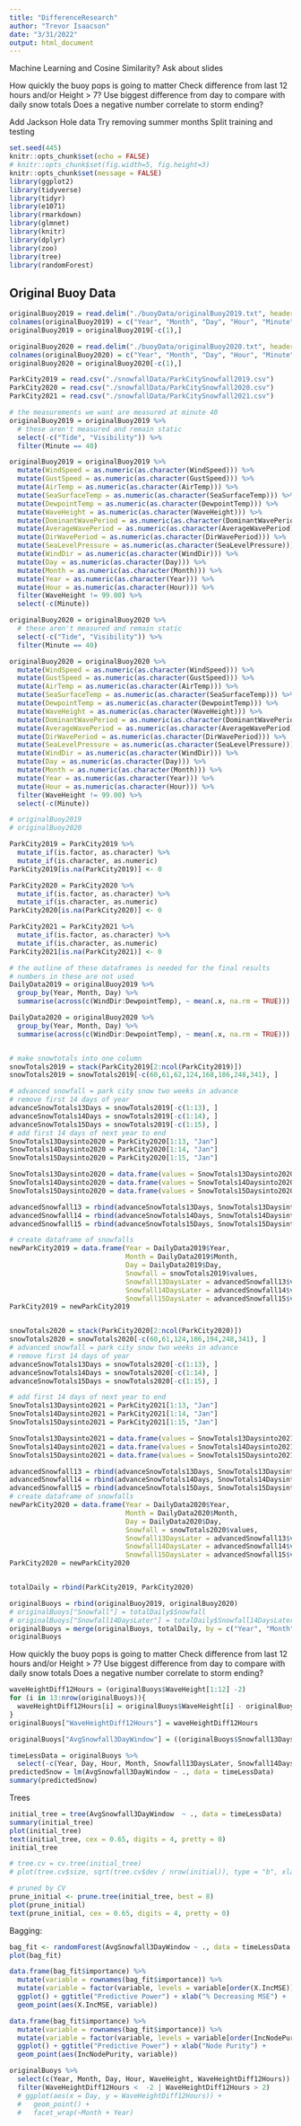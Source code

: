 ```yaml
---
title: "DifferenceResearch"
author: "Trevor Isaacson"
date: "3/31/2022"
output: html_document
---
```



Machine Learning and Cosine Similarity? Ask about slides

How quickly the buoy pops is going to matter
Check difference from last 12 hours and/or Height > 7?
  Use biggest difference from day to compare with daily snow totals
  Does a negative number correlate to storm ending? 
  
Add Jackson Hole data
Try removing summer months
Split training and testing
  
  
```r
set.seed(445)
knitr::opts_chunk$set(echo = FALSE)
# knitr::opts_chunk$set(fig.width=5, fig.height=3) 
knitr::opts_chunk$set(message = FALSE)
library(ggplot2)
library(tidyverse)
library(tidyr)
library(e1071)
library(rmarkdown)
library(glmnet)
library(knitr)
library(dplyr)
library(zoo)
library(tree)
library(randomForest)
```

## Original Buoy Data
```r
originalBuoy2019 = read.delim("./buoyData/originalBuoy2019.txt", header = FALSE, sep = "")
colnames(originalBuoy2019) = c("Year", "Month", "Day", "Hour", "Minute", "WindDir", "WindSpeed", "GustSpeed", "WaveHeight", "DominantWavePeriod", "AverageWavePeriod", "DirWavePeriod", "SeaLevelPressure", "AirTemp", "SeaSurfaceTemp", "DewpointTemp", "Visibility", "Tide")
originalBuoy2019 = originalBuoy2019[-c(1),]

originalBuoy2020 = read.delim("./buoyData/originalBuoy2020.txt", header = FALSE, sep = "")
colnames(originalBuoy2020) = c("Year", "Month", "Day", "Hour", "Minute", "WindDir", "WindSpeed", "GustSpeed", "WaveHeight", "DominantWavePeriod", "AverageWavePeriod", "DirWavePeriod", "SeaLevelPressure", "AirTemp", "SeaSurfaceTemp", "DewpointTemp", "Visibility", "Tide")
originalBuoy2020 = originalBuoy2020[-c(1),]

ParkCity2019 = read.csv("./snowfallData/ParkCitySnowfall2019.csv")
ParkCity2020 = read.csv("./snowfallData/ParkCitySnowfall2020.csv")
ParkCity2021 = read.csv("./snowfallData/ParkCitySnowfall2021.csv")
```

```r
# the measurements we want are measured at minute 40
originalBuoy2019 = originalBuoy2019 %>%
  # these aren't measured and remain static
  select(-c("Tide", "Visibility")) %>%
  filter(Minute == 40)

originalBuoy2019 = originalBuoy2019 %>%
  mutate(WindSpeed = as.numeric(as.character(WindSpeed))) %>%
  mutate(GustSpeed = as.numeric(as.character(GustSpeed))) %>%
  mutate(AirTemp = as.numeric(as.character(AirTemp))) %>%
  mutate(SeaSurfaceTemp = as.numeric(as.character(SeaSurfaceTemp))) %>%
  mutate(DewpointTemp = as.numeric(as.character(DewpointTemp))) %>%
  mutate(WaveHeight = as.numeric(as.character(WaveHeight))) %>%
  mutate(DominantWavePeriod = as.numeric(as.character(DominantWavePeriod))) %>%
  mutate(AverageWavePeriod = as.numeric(as.character(AverageWavePeriod))) %>%
  mutate(DirWavePeriod = as.numeric(as.character(DirWavePeriod))) %>%
  mutate(SeaLevelPressure = as.numeric(as.character(SeaLevelPressure))) %>%
  mutate(WindDir = as.numeric(as.character(WindDir))) %>%
  mutate(Day = as.numeric(as.character(Day))) %>%
  mutate(Month = as.numeric(as.character(Month))) %>%
  mutate(Year = as.numeric(as.character(Year))) %>%
  mutate(Hour = as.numeric(as.character(Hour))) %>%
  filter(WaveHeight != 99.00) %>%
  select(-c(Minute))

originalBuoy2020 = originalBuoy2020 %>%
  # these aren't measured and remain static
  select(-c("Tide", "Visibility")) %>%
  filter(Minute == 40)

originalBuoy2020 = originalBuoy2020 %>%
  mutate(WindSpeed = as.numeric(as.character(WindSpeed))) %>%
  mutate(GustSpeed = as.numeric(as.character(GustSpeed))) %>%
  mutate(AirTemp = as.numeric(as.character(AirTemp))) %>%
  mutate(SeaSurfaceTemp = as.numeric(as.character(SeaSurfaceTemp))) %>%
  mutate(DewpointTemp = as.numeric(as.character(DewpointTemp))) %>%
  mutate(WaveHeight = as.numeric(as.character(WaveHeight))) %>%
  mutate(DominantWavePeriod = as.numeric(as.character(DominantWavePeriod))) %>%
  mutate(AverageWavePeriod = as.numeric(as.character(AverageWavePeriod))) %>%
  mutate(DirWavePeriod = as.numeric(as.character(DirWavePeriod))) %>%
  mutate(SeaLevelPressure = as.numeric(as.character(SeaLevelPressure))) %>%
  mutate(WindDir = as.numeric(as.character(WindDir))) %>%
  mutate(Day = as.numeric(as.character(Day))) %>%
  mutate(Month = as.numeric(as.character(Month))) %>%
  mutate(Year = as.numeric(as.character(Year))) %>%
  mutate(Hour = as.numeric(as.character(Hour))) %>%
  filter(WaveHeight != 99.00) %>%
  select(-c(Minute))

# originalBuoy2019
# originalBuoy2020

ParkCity2019 = ParkCity2019 %>%
  mutate_if(is.factor, as.character) %>%
  mutate_if(is.character, as.numeric)
ParkCity2019[is.na(ParkCity2019)] <- 0

ParkCity2020 = ParkCity2020 %>%
  mutate_if(is.factor, as.character) %>%
  mutate_if(is.character, as.numeric)
ParkCity2020[is.na(ParkCity2020)] <- 0

ParkCity2021 = ParkCity2021 %>%
  mutate_if(is.factor, as.character) %>%
  mutate_if(is.character, as.numeric)
ParkCity2021[is.na(ParkCity2021)] <- 0
```

```r
# the outline of these dataframes is needed for the final results
# numbers in these are not used
DailyData2019 = originalBuoy2019 %>%
  group_by(Year, Month, Day) %>%
  summarise(across(c(WindDir:DewpointTemp), ~ mean(.x, na.rm = TRUE)))

DailyData2020 = originalBuoy2020 %>%
  group_by(Year, Month, Day) %>%
  summarise(across(c(WindDir:DewpointTemp), ~ mean(.x, na.rm = TRUE)))


# make snowtotals into one column
snowTotals2019 = stack(ParkCity2019[2:ncol(ParkCity2019)])
snowTotals2019 = snowTotals2019[-c(60,61,62,124,168,186,248,341), ]

# advanced snowfall = park city snow two weeks in advance
# remove first 14 days of year
advanceSnowTotals13Days = snowTotals2019[-c(1:13), ]
advanceSnowTotals14Days = snowTotals2019[-c(1:14), ]
advanceSnowTotals15Days = snowTotals2019[-c(1:15), ]
# add first 14 days of next year to end
SnowTotals13Daysinto2020 = ParkCity2020[1:13, "Jan"]
SnowTotals14Daysinto2020 = ParkCity2020[1:14, "Jan"]
SnowTotals15Daysinto2020 = ParkCity2020[1:15, "Jan"]

SnowTotals13Daysinto2020 = data.frame(values = SnowTotals13Daysinto2020, ind = "Jan")
SnowTotals14Daysinto2020 = data.frame(values = SnowTotals14Daysinto2020, ind = "Jan")
SnowTotals15Daysinto2020 = data.frame(values = SnowTotals15Daysinto2020, ind = "Jan")

advancedSnowfall13 = rbind(advanceSnowTotals13Days, SnowTotals13Daysinto2020)
advancedSnowfall14 = rbind(advanceSnowTotals14Days, SnowTotals14Daysinto2020)
advancedSnowfall15 = rbind(advanceSnowTotals15Days, SnowTotals15Daysinto2020)

# create dataframe of snowfalls 
newParkCity2019 = data.frame(Year = DailyData2019$Year,
                             Month = DailyData2019$Month,
                             Day = DailyData2019$Day,
                             Snowfall = snowTotals2019$values,
                             Snowfall13DaysLater = advancedSnowfall13$values,
                             Snowfall14DaysLater = advancedSnowfall14$values,
                             Snowfall15DaysLater = advancedSnowfall15$values)
ParkCity2019 = newParkCity2019


snowTotals2020 = stack(ParkCity2020[2:ncol(ParkCity2020)])
snowTotals2020 = snowTotals2020[-c(60,61,124,186,194,248,341), ]
# advanced snowfall = park city snow two weeks in advance
# remove first 14 days of year
advanceSnowTotals13Days = snowTotals2020[-c(1:13), ]
advanceSnowTotals14Days = snowTotals2020[-c(1:14), ]
advanceSnowTotals15Days = snowTotals2020[-c(1:15), ]

# add first 14 days of next year to end
SnowTotals13Daysinto2021 = ParkCity2021[1:13, "Jan"]
SnowTotals14Daysinto2021 = ParkCity2021[1:14, "Jan"]
SnowTotals15Daysinto2021 = ParkCity2021[1:15, "Jan"]

SnowTotals13Daysinto2021 = data.frame(values = SnowTotals13Daysinto2021, ind = "Jan")
SnowTotals14Daysinto2021 = data.frame(values = SnowTotals14Daysinto2021, ind = "Jan")
SnowTotals15Daysinto2021 = data.frame(values = SnowTotals15Daysinto2021, ind = "Jan")

advancedSnowfall13 = rbind(advanceSnowTotals13Days, SnowTotals13Daysinto2021)
advancedSnowfall14 = rbind(advanceSnowTotals14Days, SnowTotals14Daysinto2021)
advancedSnowfall15 = rbind(advanceSnowTotals15Days, SnowTotals15Daysinto2021)
# create dataframe of snowfalls 
newParkCity2020 = data.frame(Year = DailyData2020$Year,
                             Month = DailyData2020$Month,
                             Day = DailyData2020$Day,
                             Snowfall = snowTotals2020$values,
                             Snowfall13DaysLater = advancedSnowfall13$values,
                             Snowfall14DaysLater = advancedSnowfall14$values,
                             Snowfall15DaysLater = advancedSnowfall15$values)
ParkCity2020 = newParkCity2020


totalDaily = rbind(ParkCity2019, ParkCity2020)

originalBuoys = rbind(originalBuoy2019, originalBuoy2020)
# originalBuoys["Snowfall"] = totalDaily$Snowfall
# originalBuoys["Snowfall14DaysLater"] = totalDaily$Snowfall14DaysLater
originalBuoys = merge(originalBuoys, totalDaily, by = c("Year", "Month", "Day"))
originalBuoys
```

How quickly the buoy pops is going to matter
Check difference from last 12 hours and/or Height > 7?
  Use biggest difference from day to compare with daily snow totals
  Does a negative number correlate to storm ending?
```r
waveHeightDiff12Hours = (originalBuoys$WaveHeight[1:12] -2)
for (i in 13:nrow(originalBuoys)){
  waveHeightDiff12Hours[i] = originalBuoys$WaveHeight[i] - originalBuoys$WaveHeight[i - 12]
}
originalBuoys["WaveHeightDiff12Hours"] = waveHeightDiff12Hours

originalBuoys["AvgSnowfall3DayWindow"] = ((originalBuoys$Snowfall13DaysLater + originalBuoys$Snowfall14DaysLater + originalBuoys$Snowfall15DaysLater) /3) /24
```


```r
timeLessData = originalBuoys %>%
  select(-c(Year, Day, Hour, Month, Snowfall13DaysLater, Snowfall14DaysLater, Snowfall15DaysLater))
predictedSnow = lm(AvgSnowfall3DayWindow ~ ., data = timeLessData)
summary(predictedSnow)
```

Trees
```r
initial_tree = tree(AvgSnowfall3DayWindow  ~ ., data = timeLessData)
summary(initial_tree)
plot(initial_tree)
text(initial_tree, cex = 0.65, digits = 4, pretty = 0)
initial_tree

# tree.cv = cv.tree(initial_tree)
# plot(tree.cv$size, sqrt(tree.cv$dev / nrow(initial)), type = "b", xlab = "Tree Size", ylab = "CV_RMSE")

# pruned by CV
prune_initial <- prune.tree(initial_tree, best = 8)
plot(prune_initial)
text(prune_initial, cex = 0.65, digits = 4, pretty = 0)
```

Bagging: 
```r
bag_fit <- randomForest(AvgSnowfall3DayWindow ~ ., data = timeLessData, mtry = ncol(timeLessData) - 1, importance = TRUE)
plot(bag_fit)

data.frame(bag_fit$importance) %>%
  mutate(variable = rownames(bag_fit$importance)) %>%
  mutate(variable = factor(variable, levels = variable[order(X.IncMSE)])) %>%
  ggplot() + ggtitle("Predictive Power") + xlab("% Decreasing MSE") + 
  geom_point(aes(X.IncMSE, variable))  

data.frame(bag_fit$importance) %>%
  mutate(variable = rownames(bag_fit$importance)) %>%
  mutate(variable = factor(variable, levels = variable[order(IncNodePurity)])) %>%
  ggplot() + ggtitle("Predictive Power") + xlab("Node Purity") + 
  geom_point(aes(IncNodePurity, variable))  
```
































```r
originalBuoys %>%
  select(c(Year, Month, Day, Hour, WaveHeight, WaveHeightDiff12Hours)) %>%
  filter(WaveHeightDiff12Hours <  -2 | WaveHeightDiff12Hours > 2)
  # ggplot(aes(x = Day, y = WaveHeightDiff12Hours)) +
  #   geom_point() +
  #   facet_wrap(~Month + Year)

```

